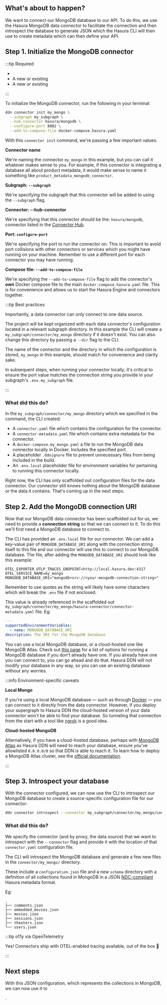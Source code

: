 
## What's about to happen?

We want to connect our MongoDB database to our API. To do this, we use the Hasura MongoDB data connector to facilitate
the connection and then introspect the database to generate JSON which the Hasura CLI will then use to create metadata
which can then define your API.

## Step 1. Initialize the MongoDB connector

:::tip Required

- <BaseUrlLink to="/getting-started/prerequisites" text="The DDN CLI, VS Code extension, and Docker installed" />
- A new or existing <BaseUrlLink to="/getting-started/init-supergraph" text="supergraph" />
- A new or existing <BaseUrlLink to="/getting-started/init-subgraph" text="subgraph" />

:::

To initialize the MongoDB connector, run the following in your terminal:

```bash
ddn connector init my_mongo \
  --subgraph my_subgraph \
  --hub-connector hasura/mongodb \
  --configure-port 8082 \
  --add-to-compose-file docker-compose.hasura.yaml
```

With this `connector init` command, we're passing a few important values.

**Connector name**

We're naming the connector `my_mongo` in this example, but you can call it whatever makes sense to you. For example, if
this connector is integrating a database all about product metadata, it would make sense to name it something like
`product_metadata_mongodb_connector`.

**Subgraph: `--subgraph`**

We're specifying the subgraph that this connector will be added to using the `--subgraph` flag.

**Connector: --hub-connector**

We're specifying that this connector should be the: `hasura/mongodb`, connector listed in the
[Connector Hub](https://hasura.io/connectors/mongodb).

**Port: `configure-port`**

We're specifying the port to run the connector on. This is important to avoid port collisions with other connectors or
services which you might have running on your machine. Remember to use a different port for each connector you may have
running.

**Compose file: `--add-to-compose-file`**

We're specifying the `--add-to-compose-file` flag to add the connector's **own** Docker compose file to the main
`docker-compose.hasura.yaml` file. This is for convenience and allows us to start the Hasura Engine and connectors
together.

:::tip Best practices

Importantly, a data connector can only connect to one data source.

The project will be kept organized with each data connector's configuration located in a relevant subgraph directory. In
this example the CLI will create a `my_subgraph/connector/my_mongo` directory if it doesn't exist. You can also change
this directory by passing a `--dir` flag to the CLI.

The name of the connector and the directory in which the configuration is stored, `my_mongo` in this example, should
match for convenience and clarity sake.

In subsequent steps, when running your connector locally, it's critical to ensure the port value matches the connection
string you provide in your subgraph's `.env.my_subgraph` file.

:::

### What did this do?

In the `my_subgraph/connector/my_mongo` directory which we specified in the command, the CLI created:

- A `connector.yaml` file which contains the configuration for the connector.
- A `connector-metadata.yaml` file which contains extra metadata for the connector.
- A `docker-compose.my_mongo.yaml` a file to run the MongoDB data connector locally in Docker. Includes the
specified port.
- A placeholder `.ddnignore` file to prevent unnecessary files from being included in the build.
- An `.env.local` placeholder file for environment variables for pertaining to running this connector locally.

Right now, the CLI has only scaffolded out configuration files for the data connector. Our connector still knows nothing
about the MongoDB database or the data it contains. That's coming up in the next steps.

## Step 2. Add the MongoDB connection URI

Now that our MongoDB data connector has been scaffolded out for us, we need to provide a **connection string** so that
we can connect to it. To do this we'll first need a MongoDB database to connect to.

The CLI has provided an `.env.local` file for our connector. We can add a key-value pair of `MONGODB_DATABASE_URI` along
with the connection string itself to this file and our connector will use this to connect to our MongoDB database. The
file, after adding the `MONGODB_DATABASE_URI` should look like this example:

```env
OTEL_EXPORTER_OTLP_TRACES_ENDPOINT=http://local.hasura.dev:4317
OTEL_SERVICE_NAME=my_mongo
MONGODB_DATABASE_URI="mongodb+srv://<your-mongodb-connection-string>"
```

Remember to use quotes as the string will likely have some characters which will break the `.env` file if not enclosed.

This value is already referenced in the scaffolded out
`my_subgraph/connector/my_mongo/hasura-connector/connector-metadata.yaml` file. Eg:

```yaml
---
supportedEnvironmentVariables:
  - name: MONGODB_DATABASE_URI
description: The URI for the MongoDB database
```

You can use a local MongoDB database, or a cloud-hosted one like MongoDB Atlas. Check out
[this page](https://www.mongodb.com/docs/manual/installation/) for a list of options for running a MongoDB database if
you don't already have one. If you already have one you can connect to, you can go ahead and do that. Hasura DDN will
not modify your database in any way, so you can use an existing database without any worries.

:::info Environment-specific caveats

**Local Mongo**

If you're using a local MongoDB database — such as through [Docker](https://hub.docker.com/_/mongodb) — you can connect
to it directly from the data connector. However, if you deploy your supergraph to Hasura DDN the cloud-hosted version of
your data connector won't be able to find your database. So tunneling that connection from the start with a tool like
[ngrok](https://ngrok.com/) is a good idea.

**Cloud-hosted MongoDB**

Alternatively, if you have a cloud-hosted database, perhaps with
[MongoDB Atlas](https://www.mongodb.com/products/platform/atlas-database) as Hasura DDN will need to reach your
database, ensure you've allowlisted `0.0.0.0/0` so that DDN is able to reach it. To learn how to deploy a MongoDB Atlas
cluster, see the [official documentation](https://www.mongodb.com/docs/atlas/getting-started/).

:::

## Step 3. Introspect your database

With the connector configured, we can now use the CLI to introspect our MongoDB database to create a source-specific
configuration file for our connector:

```bash
ddn connector introspect --connector my_subgraph/connector/my_mongo/connector.yaml
```

### What did this do?

We specify the connector (and by proxy, the data source) that we want to introspect with the `--connector` flag and
provide it with the location of that `connector.yaml` configuration file.

The CLI will introspect the MongoDB database and generate a few new files in the `connector/my_mongo/` directory.

These include a `configuration.json` file and a new `schema` directory with a definition of all collections found in
MongoDB in a JSON [NDC-compliant](https://github.com/hasura/ndc-spec) Hasura metadata format.

Eg:

```text
.
├── comments.json
├── embedded_movies.json
├── movies.json
├── sessions.json
├── theaters.json
└── users.json
```

:::tip o11y via OpenTelemetry

Yes! Connectors ship with OTEL-enabled tracing available, out of the box 🎉

:::

## Next steps

<!-- prettier-ignore -->
With this JSON configuration, which represents the collections in MongoDB, we can now use it to

<BaseUrlLink to="/getting-started/connect-to-data/create-source-metadata" text="generate Hasura metadata" />.

